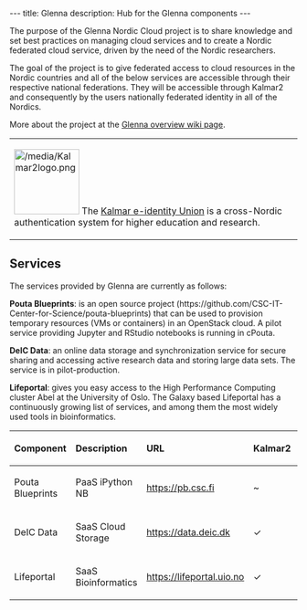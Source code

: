---
title: Glenna
description: Hub for the Glenna components
---

The purpose of the Glenna Nordic Cloud project is to share knowledge and set best practices on managing cloud services and to create a Nordic federated cloud service, driven by the need of the Nordic researchers.

The goal of the project is to give federated access to cloud resources in the Nordic countries and all of the below services are accessible through their respective national federations. They will be accessible through Kalmar2 and consequently by the users nationally federated identity in all of the Nordics.

More about the project at the [https://wiki.neic.no/wiki/Glenna Glenna overview wiki page].


{|
|[[File:/media/Kalmar2logo.png|114px|middle]] The [https://www.kalmar2.org Kalmar e-identity Union] is a cross-Nordic authentication system for higher education and research.
|}

== Services ==
The services provided by Glenna are currently as follows:

'''Pouta Blueprints''': is an open source project (https://github.com/CSC-IT-Center-for-Science/pouta-blueprints) that can be used to provision temporary resources (VMs or containers) in an OpenStack cloud. A pilot service providing Jupyter and RStudio notebooks is running in cPouta.

'''DeIC Data''': an online data storage and synchronization service for secure sharing and accessing active research data and storing large data sets. The service is in pilot-production.

'''Lifeportal''': gives you easy access to the High Performance Computing cluster Abel at the University of Oslo. The Galaxy based Lifeportal has a continuously growing list of services, and among them the most widely used tools in bioinformatics.

<table class="table table-striped" style="cellpadding:10">
<thead>
<tr class="header">
<th style="text-align: left;">Component</th>
<th style="text-align: left;">Description</th>
<th style="text-align: left;">URL</th>
<th style="text-align: left;">Kalmar2</th>
<th style="text-align: left;">Organization</th>
<th style="text-align: left;">Country</th>
</tr>
</thead>
<tbody>
<tr class="odd">
<td style="text-align: left;">Pouta Blueprints</td>
<td style="text-align: left;">PaaS iPython NB</td>
<td style="text-align: left;"><a href="https://pb.csc.fi" target="_blank">https://pb.csc.fi</a></td>
<td style="text-align: left;">~</td>
<td style="text-align: left;">CSC</td>
<td style="text-align: left;">Finland</td>
</tr>
<tr class="even">
<td style="text-align: left;">DeIC Data</td>
<td style="text-align: left;">SaaS Cloud Storage</td>
<td style="text-align: left;"><a href="https://data.deic.dk" target="_blank">https://data.deic.dk</a></td>
<td style="text-align: left;">✓</td>
<td style="text-align: left;">DeIC</td>
<td style="text-align: left;">Denmark</td>
</tr>
<tr class="odd">
<td style="text-align: left;">Lifeportal</td>
<td style="text-align: left;">SaaS Bioinformatics</td>
<td style="text-align: left;"><a href="https://lifeportal.uio.no" target="_blank">https://lifeportal.uio.no</a></td>
<td style="text-align: left;">✓</td>
<td style="text-align: left;">UiO</td>
<td style="text-align: left;">Norway</td>
</tr>
</tbody>
</table>



